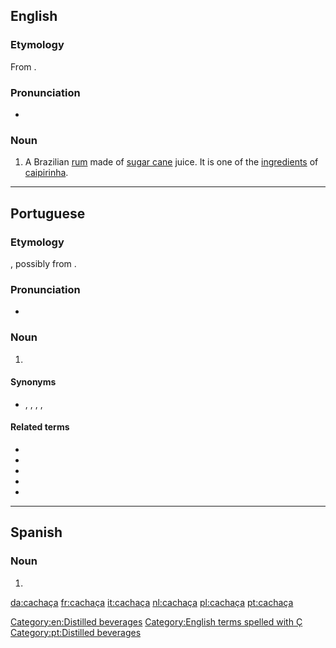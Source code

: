 {{also|cachaca}}
==English==

===Etymology===
From {{der|en|pt|cachaça}}.

===Pronunciation===
* {{hyphenation|ca|cha|ça|lang=en}}

===Noun===
{{en-noun}}

# A Brazilian [[rum]] made of [[sugar cane]] juice. It is one of the [[ingredient]]s of [[caipirinha]].

[[Category:en:Distilled beverages]]

[[Category:English terms spelled with Ç]]

----

==Portuguese==

===Etymology===
{{unk.|lang=pt|title=Uncertain}}, possibly from {{m|pt|cachaço||boar}}.

===Pronunciation===
* {{a|Brazil}} {{IPA|/kaˈʃasa/|/kaˈʃasɐ/|lang=pt}}

===Noun===
{{pt-noun|f|s}}

# {{l|en|cachaça}} {{gloss|a type of Brazilian rum}}

====Synonyms====
* {{l|pt|aguardente}}, {{l|pt|aguardente de cana}}, {{l|pt|cana}}, {{l|pt|canha}} {{qualifier|Rio Grande do Sul}}, {{l|pt|pinga}}

====Related terms====
* {{l|pt|cachaçada}}
* {{l|pt|cachaçaria}}
* {{l|pt|cachaceiro}}
* {{l|pt|encachaçado}}
* {{l|pt|encachaçar}}

[[Category:pt:Distilled beverages]]
----
==Spanish==

===Noun===
{{es-noun|m}}

# {{l|en|cachaça}}

[[da:cachaça]]
[[fr:cachaça]]
[[it:cachaça]]
[[nl:cachaça]]
[[pl:cachaça]]
[[pt:cachaça]]